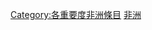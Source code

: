 {{catmore1|[[Wikipedia:非洲專題|Wikipedia:非洲專題]]}}
{{Articles by Importance|topic=非洲|project=非洲|format=toc}}
{{emptycat}}
{{portal box|非洲}}
[[Category:各重要度非洲條目|Category:各重要度非洲條目]]
[[Category:高重要度條目|非洲]]